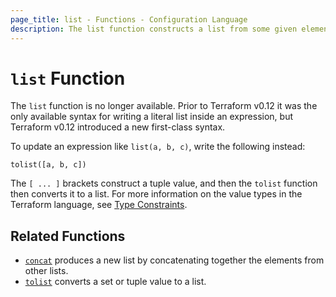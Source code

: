 ```yaml
---
page_title: list - Functions - Configuration Language
description: The list function constructs a list from some given elements.
---
```


# `list` Function

The `list` function is no longer available. Prior to Terraform v0.12 it was
the only available syntax for writing a literal list inside an expression,
but Terraform v0.12 introduced a new first-class syntax.

To update an expression like `list(a, b, c)`, write the following instead:

```hcl
tolist([a, b, c])
```

The `[ ... ]` brackets construct a tuple value, and then the `tolist` function
then converts it to a list. For more information on the value types in the
Terraform language, see [Type Constraints](/terraform/language/expressions/types).

## Related Functions

* [`concat`](/terraform/language/functions/concat) produces a new list by concatenating together the
  elements from other lists.
* [`tolist`](/terraform/language/functions/tolist) converts a set or tuple value to a list.
